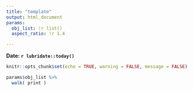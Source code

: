 ```yaml
---
title: "template"
output: html_document
params:
  obj_list: !r list()
  aspect_ratio: !r 1.4

---
```


**Date: `r lubridate::today()`**

```r
knitr::opts_chunk$set(echo = TRUE, warning = FALSE, message = FALSE)
```

```r


params$obj_list %>%
  walk( print )

```

